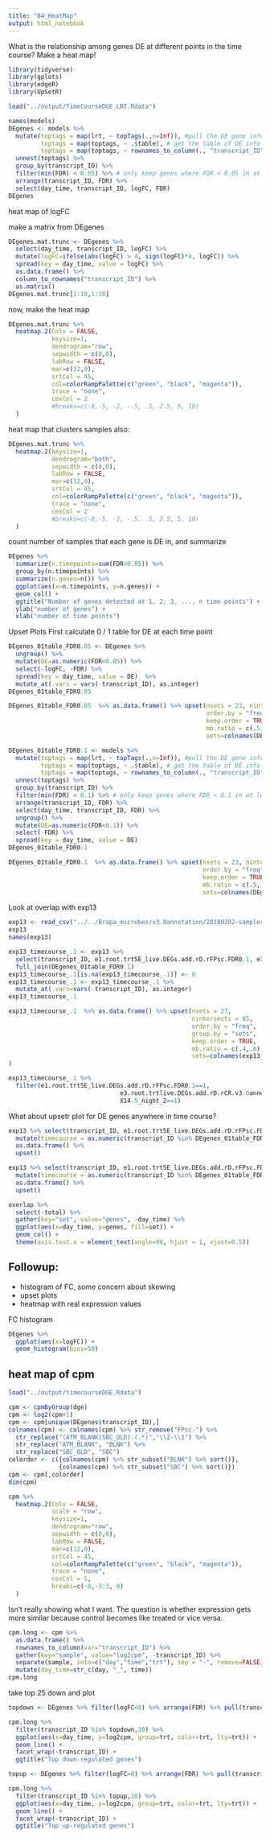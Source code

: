 ```yaml
---
title: "04_HeatMap"
output: html_notebook
---
```


What is the relationship among genes DE at different points in the time course?  Make a heat map!

```r
library(tidyverse)
library(gplots)
library(edgeR)
library(UpSetR)
```

```r
load("../output/TimeCourseDGE_LRT.Rdata")
```

```r
names(models)
DEgenes <- models %>% 
  mutate(toptags = map(lrt, ~ topTags(.,n=Inf)), #pull the DE gene info out of each model
         toptags = map(toptags, ~ .$table), # get the table of DE info
         toptags = map(toptags, ~ rownames_to_column(., "transcript_ID"))) %>%
  unnest(toptags) %>%
  group_by(transcript_ID) %>%
  filter(min(FDR) < 0.05) %>% # only keep genes where FDR < 0.05 in at least one comparison.
  arrange(transcript_ID, FDR) %>% 
  select(day_time, transcript_ID, logFC, FDR)
DEgenes
```

heat map of logFC

make a matrix from DEgenes
```r
DEgenes.mat.trunc <- DEgenes %>%
  select(day_time, transcript_ID, logFC) %>%
  mutate(logFC=ifelse(abs(logFC) > 4, sign(logFC)*4, logFC)) %>%
  spread(key = day_time, value = logFC) %>%
  as.data.frame() %>%
  column_to_rownames("transcript_ID") %>%
  as.matrix()
DEgenes.mat.trunc[1:10,1:10]
```

now, make the heat map

```r
DEgenes.mat.trunc %>% 
  heatmap.2(Colv = FALSE,
            keysize=1,
            dendrogram="row",
            sepwidth = c(0,0),
            labRow = FALSE,
            mar=c(12,0),
            srtCol = 45,
            col=colorRampPalette(c("green", "black", "magenta")),
            trace = "none",
            cexCol = 2
            #breaks=c(-8,-5, -2, -.5, .5, 2.5, 5, 10)
  )

```

heat map that clusters samples also:

```r
DEgenes.mat.trunc %>% 
  heatmap.2(keysize=1,
            dendrogram="both",
            sepwidth = c(0,0),
            labRow = FALSE,
            mar=c(12,0),
            srtCol = 45,
            col=colorRampPalette(c("green", "black", "magenta")),
            trace = "none",
            cexCol = 2
            #breaks=c(-8,-5, -2, -.5, .5, 2.5, 5, 10)
  )

```


count number of samples that each gene is DE in, and summarize

```r
DEgenes %>%
  summarize(n.timepoints=sum(FDR<0.05)) %>%
  group_by(n.timepoints) %>%
  summarize(n.genes=n()) %>%
  ggplot(aes(x=n.timepoints, y=n.genes)) +
  geom_col() +
  ggtitle("Number of genes detected at 1, 2, 3, ..., n time points") +
  ylab("number of genes") +
  xlab("number of time points")
```

Upset Plots
First calculate 0 / 1 table for DE at each time point

```r
DEgenes_01table_FDR0.05 <- DEgenes %>%
  ungroup() %>%
  mutate(DE=as.numeric(FDR<0.05)) %>%
  select(-logFC, -FDR) %>%
  spread(key = day_time, value = DE)  %>%
  mutate_at(.vars = vars(-transcript_ID), as.integer)
DEgenes_01table_FDR0.05
```

```r
DEgenes_01table_FDR0.05  %>% as.data.frame() %>% upset(nsets = 23, nintersects = 100,
                                                       order.by = "freq",
                                                       keep.order = TRUE, 
                                                       mb.ratio = c(.5,.5),
                                                       sets=colnames(DEgenes_01table_FDR0.05)[-1])
```


```r
DEgenes_01table_FDR0.1 <- models %>% 
  mutate(toptags = map(lrt, ~ topTags(.,n=Inf)), #pull the DE gene info out of each model
         toptags = map(toptags, ~ .$table), # get the table of DE info
         toptags = map(toptags, ~ rownames_to_column(., "transcript_ID"))) %>%
  unnest(toptags) %>%
  group_by(transcript_ID) %>%
  filter(min(FDR) < 0.1) %>% # only keep genes where FDR < 0.1 in at least one comparison.
  arrange(transcript_ID, FDR) %>% 
  select(day_time, transcript_ID, FDR) %>%
  ungroup() %>%
  mutate(DE=as.numeric(FDR<0.1)) %>%
  select(-FDR) %>%
  spread(key = day_time, value = DE) 
DEgenes_01table_FDR0.1
```

```r
DEgenes_01table_FDR0.1  %>% as.data.frame() %>% upset(nsets = 23, nintersects = 100,
                                                      order.by = "freq",
                                                      keep.order = TRUE, 
                                                      mb.ratio = c(.5,.5),
                                                      sets=colnames(DEgenes_01table_FDR0.1)[-1])
```

Look at overlap with exp13

```r
exp13 <- read_csv("../../Brapa_microbes/v3.0annotation/20180202-samples/output/DEG.e1.e3.complete.overlap.csv")
exp13
names(exp13)
```



```r
exp13_timecourse_.1 <- exp13 %>%
  select(transcript_ID, e1.root.trt5E_live.DEGs.add.rD.rFPsc.FDR0.1, e3.root.trtlive.DEGs.add.rD.rCR.v3.0anno.FDR0.1) %>%
  full_join(DEgenes_01table_FDR0.1) 
exp13_timecourse_.1[is.na(exp13_timecourse_.1)] <- 0
exp13_timecourse_.1 <- exp13_timecourse_.1 %>%
  mutate_at(.vars=vars(-transcript_ID), as.integer)
exp13_timecourse_.1
```


```r
exp13_timecourse_.1  %>% as.data.frame() %>% upset(nsets = 27,
                                                   nintersects = 85,
                                                   order.by = "freq",
                                                   group.by = "sets",
                                                   keep.order = TRUE, 
                                                   mb.ratio = c(.4,.6),
                                                   sets=colnames(exp13_timecourse_.1)[-1]
)
```


```r
exp13_timecourse_.1 %>% 
  filter(e1.root.trt5E_live.DEGs.add.rD.rFPsc.FDR0.1==1,
                               e3.root.trtlive.DEGs.add.rD.rCR.v3.0anno.FDR0.1==1,
                               X14.5_night_2==1)
```


What about upsetr plot for DE genes anywhere in time course?

```r
exp13 %>% select(transcript_ID, e1.root.trt5E_live.DEGs.add.rD.rFPsc.FDR0.1, e3.root.trtlive.DEGs.add.rD.rCR.v3.0anno.FDR0.1) %>%
  mutate(timecourse = as.numeric(transcript_ID %in% DEgenes_01table_FDR0.1$transcript_ID)) %>% 
  as.data.frame() %>%
  upset()
```

```r
exp13 %>% select(transcript_ID, e1.root.trt5E_live.DEGs.add.rD.rFPsc.FDR0.05, e3.root.trtlive.DEGs.add.rD.rCR.v3.0anno.FDR0.05) %>%
  mutate(timecourse = as.numeric(transcript_ID %in% DEgenes_01table_FDR0.05$transcript_ID)) %>% 
  as.data.frame() %>%
  upset()
```



```r
overlap %>%
  select(-total) %>%
  gather(key="set", value="genes", -day_time) %>%
  ggplot(aes(x=day_time, y=genes, fill=set)) +
  geom_col() +
  theme(axis.text.x = element_text(angle=90, hjust = 1, vjust=0.5))
```

## Followup:

* histogram of FC, some concern about skewing
* upset plots
* heatmap with real expression values

FC histogram 
```r
DEgenes %>%
  ggplot(aes(x=logFC)) +
  geom_histogram(bins=50)
```

## heat map of cpm

```r
load("../output/timecourseDGE.Rdata")
```


```r
cpm <- cpmByGroup(dge)
cpm <- log2(cpm+1)
cpm <- cpm[unique(DEgenes$transcript_ID),]
colnames(cpm) <- colnames(cpm) %>% str_remove("FPsc-") %>%
  str_replace("(ATM_BLANK|SBC_OLD)-(.*)","\\2-\\1") %>%
  str_replace("ATM_BLANK", "BLNK") %>%
  str_replace("SBC_OLD", "SBC")
colorder <- c({colnames(cpm) %>% str_subset("BLNK") %>% sort()},
              {colnames(cpm) %>% str_subset("SBC") %>% sort()})
cpm <- cpm[,colorder]
dim(cpm)
```

```r
cpm %>% 
  heatmap.2(Colv = FALSE,
            scale = "row",
            keysize=1,
            dendrogram="row",
            sepwidth = c(0,0),
            labRow = FALSE,
            mar=c(12,0),
            srtCol = 45,
            col=colorRampPalette(c("green", "black", "magenta")),
            trace = "none",
            cexCol = 1,
            breaks=c(-8,-3:3, 8)
  )

```

Isn't really showing what I want.  The question is whether expression gets more similar because control becomes like treated or vice versa.

```r
cpm.long <- cpm %>% 
  as.data.frame() %>% 
  rownames_to_column(var="transcript_ID") %>% 
  gather(key="sample", value="log2cpm", -transcript_ID) %>%
  separate(sample, into=c("day","time","trt"), sep = "-", remove=FALSE) %>%
  mutate(day_time=str_c(day, "_", time))
cpm.long
```

take top 25 down and plot
```r
topdown <- DEgenes %>% filter(logFC<0) %>% arrange(FDR) %>% pull(transcript_ID) %>% unique() %>% magrittr::extract(1:25)

cpm.long %>%
  filter(transcript_ID %in% topdown,10) %>%
  ggplot(aes(x=day_time, y=log2cpm, group=trt, color=trt, lty=trt)) +
  geom_line() +
  facet_wrap(~transcript_ID) +
  ggtitle("Top down-regulated genes")
```

```r
topup <- DEgenes %>% filter(logFC>0) %>% arrange(FDR) %>% pull(transcript_ID) %>% unique() %>% magrittr::extract(1:25)

cpm.long %>%
  filter(transcript_ID %in% topup,10) %>%
  ggplot(aes(x=day_time, y=log2cpm, group=trt, color=trt, lty=trt)) +
  geom_line() +
  facet_wrap(~transcript_ID) +
  ggtitle("Top up-regulated genes")
```